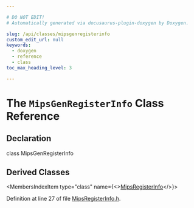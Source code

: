 ```yaml
---

# DO NOT EDIT!
# Automatically generated via docusaurus-plugin-doxygen by Doxygen.

slug: /api/classes/mipsgenregisterinfo
custom_edit_url: null
keywords:
  - doxygen
  - reference
  - class
toc_max_heading_level: 3

---
```





# The `MipsGenRegisterInfo` Class Reference

<DoxygenPage pluginConfig={pluginConfig}>



## Declaration

<CodeBlock>class MipsGenRegisterInfo</CodeBlock>

## Derived Classes

<MembersIndex>

<MembersIndexItem
  type="class"
  name={<><a href="/docs/api/classes/llvm/mipsregisterinfo">MipsRegisterInfo</a></>}>
</MembersIndexItem>

</MembersIndex>


Definition at line 27 of file <a href="/docs/api/files/lib/lib/target/lib/target/mips/mipsregisterinfo-h">MipsRegisterInfo.h</a>.

</DoxygenPage>
